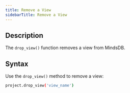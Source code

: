 ```yaml
---
title: Remove a View
sidebarTitle: Remove a View
---
```


## Description

The `drop_view()` function removes a view from MindsDB.

## Syntax

Use the `drop_view()` method to remove a view:

```bash
project.drop_view('view_name')
```
